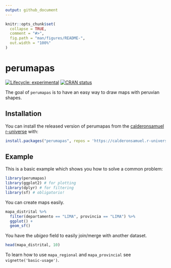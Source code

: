 ```yaml
---
output: github_document
---
```


<!-- README.md is generated from README.Rmd. Please edit that file -->

```r
knitr::opts_chunk$set(
  collapse = TRUE,
  comment = "#>",
  fig.path = "man/figures/README-",
  out.width = "100%"
)
```

# perumapas

<!-- badges: start -->
[![Lifecycle: experimental](https://img.shields.io/badge/lifecycle-experimental-orange.svg)](https://lifecycle.r-lib.org/articles/stages.html#experimental)
[![CRAN status](https://www.r-pkg.org/badges/version/perumapas)](https://CRAN.R-project.org/package=perumapas)
<!-- badges: end -->

The goal of `perumapas` is to have an easy way to draw maps with peruvian shapes.

## Installation

You can install the released version of perumapas from the [calderonsamuel r-universe](https://calderonsamuel.r-universe.dev/) with:

``` r
install.packages("perumapas", repos = 'https://calderonsamuel.r-universe.dev')
```

## Example

This is a basic example which shows you how to solve a common problem:

```r
library(perumapas)
library(ggplot2) # for plotting
library(dplyr) # for filtering
library(sf) # obligatorio!
```

You can create maps easily.


```r
mapa_distrital %>% 
  filter(departamento == "LIMA", provincia == "LIMA") %>% 
  ggplot() +
  geom_sf()
```

You have the *ubigeo* field to easily join/merge with another dataset.

```r
head(mapa_distrital, 10)
```

To learn how to use `mapa_regional` and `mapa_provincial` see `vignette('basic-usage')`.
